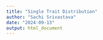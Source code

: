 ```yaml
---
title: "Single Trait Distribution"
author: "Sachi Srivastava"
date: "2024-09-13"
output: html_document
---
```


